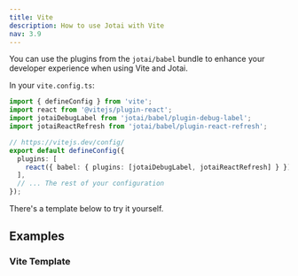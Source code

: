 ```yaml
---
title: Vite
description: How to use Jotai with Vite
nav: 3.9
---
```


You can use the plugins from the `jotai/babel` bundle to enhance your developer experience when using Vite and Jotai.

In your `vite.config.ts`:

```ts
import { defineConfig } from 'vite';
import react from '@vitejs/plugin-react';
import jotaiDebugLabel from 'jotai/babel/plugin-debug-label';
import jotaiReactRefresh from 'jotai/babel/plugin-react-refresh';

// https://vitejs.dev/config/
export default defineConfig({
  plugins: [
    react({ babel: { plugins: [jotaiDebugLabel, jotaiReactRefresh] } }),
  ],
  // ... The rest of your configuration
});
```

There's a template below to try it yourself.

## Examples

### Vite Template

<Stackblitz id="vitejs-vite-xhhxve" file="vite.config.ts" />
